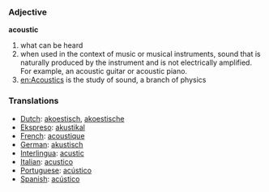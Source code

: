 === Adjective ===

'''acoustic'''

# what can be heard
# when used in the context of music or musical instruments, sound that is naturally produced by the instrument and is not electrically amplified. For example, an acoustic guitar or acoustic piano. 
#[[en:Acoustics]] is the study of sound, a branch of physics 


=== Translations ===
*[[Dutch]]: [[akoestisch]], [[akoestische]]
*[[Ekspreso]]: [[akustikal]]
*[[French]]: [[acoustique]] 
*[[German]]: [[akustisch]] 
*[[Interlingua]]: [[acustic]] 
*[[Italian]]: [[acustico]] 
*[[Portuguese]]: [[acústico]] 
*[[Spanish]]: [[acústico]]